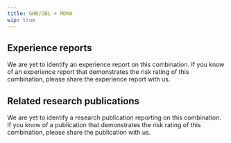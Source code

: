 ---
title: GHB/GBL + MDMA
wip: true
---

## Experience reports

We are yet to identify an experience report on this combination. If you know of an experience report that demonstrates the risk rating of this combination, please share the experience report with us.



## Related research publications

We are yet to identify a research publication reporting on this combination. If you know of a publication that demonstrates the risk rating of this combination, please share the publication with us.



